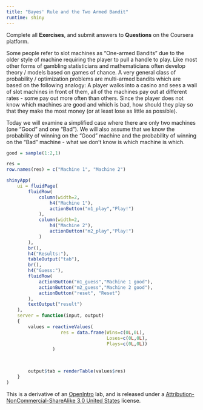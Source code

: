```yaml
---
title: "Bayes' Rule and the Two Armed Bandit"
runtime: shiny
---
```


<div id="instructions">
Complete all **Exercises**, and submit answers to **Questions** on the Coursera 
platform.
</div>

Some people refer to slot machines as "One-armed Bandits" due to the older style of machine requiring the player to pull a handle to play. Like most other forms of gambling statisticians and mathematicians often develop theory / models based on games of chance. A very general class of probability / optimization problems are multi-armed bandits which are based on the following analogy: A player walks into a casino and sees a wall of slot machines in front of them, all of the machines pay out at different rates - some pay out more often than others. Since the player does not know which machines are good and which is bad, how should they play so that they make the most money (or at least lose as little as possible).

Today we will examine a simplified case where there are only two machines (one "Good" and one "Bad"). We will also assume that we know the probability of winning on the "Good" machine and the probability of winning on the "Bad" machine - what we don't know is which machine is which.



```r
good = sample(1:2,1)

res = 
row.names(res) = c("Machine 1", "Machine 2")

shinyApp(
    ui = fluidPage(
        fluidRow(
            column(width=2,
                h4("Machine 1"),
                actionButton("m1_play","Play!")
            ),
            column(width=2,
                h4("Machine 2"),
                actionButton("m2_play","Play!")
            )
        ),
        br(),
        h4("Results:"),
        tableOutput("tab"),
        br(),
        h4("Guess:"),
        fluidRow(
            actionButton("m1_guess","Machine 1 good"),
            actionButton("m2_guess","Machine 2 good"),
            actionButton("reset", "Reset")
        ),
        textOutput("result")
    ),
    server = function(input, output)
    {
        values = reactiveValues(
                    res = data.frame(Wins=c(0L,0L),
                                     Loses=c(0L,0L),
                                     Plays=c(0L,0L))
                 )

        

        output$tab = renderTable(values$res)
    }
)
```



<div id="license">
This is a derivative of an [OpenIntro](https://www.openintro.org/stat/labs.php) lab, and is released under a [Attribution-NonCommercial-ShareAlike 3.0 United States](https://creativecommons.org/licenses/by-nc-sa/3.0/us/) license.
</div>